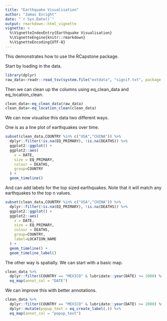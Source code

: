 ```yaml
---
title: "Earthquake Visualisation"
author: "Jamas Enright"
date: "`r Sys.Date()`"
output: rmarkdown::html_vignette
vignette: >
  %\VignetteIndexEntry{Earthquake Visualisation}
  %\VignetteEngine{knitr::rmarkdown}
  %\VignetteEncoding{UTF-8}
---
```


This demonstrates how to use the RCapstone package.

Start by loading in the data.

```r
library(dplyr)
raw_data<-readr::read_tsv(system.file("extdata", "signif.txt", package = "RCapstone"))
```

Then we can clean up the columns using eq_clean_data and eq_location_clean.

```r
clean_data<-eq_clean_data(raw_data)
clean_data<-eq_location_clean(clean_data)
```

We can now visualise this data two different ways.

One is as a line plot of earthquakes over time.

```r
subset(clean_data,COUNTRY %in% c("USA","CHINA")) %>%
  dplyr::filter(!is.na(EQ_PRIMARY), !is.na(DEATHS)) %>%
  ggplot2::ggplot() +
  ggplot2::aes(
    x = DATE,
    size = EQ_PRIMARY,
    colour = DEATHS,
    group=COUNTRY
  ) +
  geom_timeline()
```

And can add labels for the top sized earthquakes. Note that it will match any earthquakes to the top n values.

```r
subset(clean_data,COUNTRY %in% c("USA","CHINA")) %>%
  dplyr::filter(!is.na(EQ_PRIMARY), !is.na(DEATHS)) %>%
  ggplot2::ggplot() +
  ggplot2::aes(
    x = DATE,
    size = EQ_PRIMARY,
    colour = DEATHS,
    group=COUNTRY,
    label=LOCATION_NAME
  ) +
  geom_timeline() + 
  geom_timeline_label()
```

The other way is spatially. We can start with a basic map.

```r
clean_data %>%
  dplyr::filter(COUNTRY == "MEXICO" & lubridate::year(DATE) >= 2000) %>%
  eq_map(annot_col = "DATE")
```

We can improve this with better annotations.

```r
clean_data %>%
  dplyr::filter(COUNTRY == "MEXICO" & lubridate::year(DATE) >= 2000) %>%
  dplyr::mutate(popup_text = eq_create_label(.)) %>%
  eq_map(annot_col = "popup_text")
```

